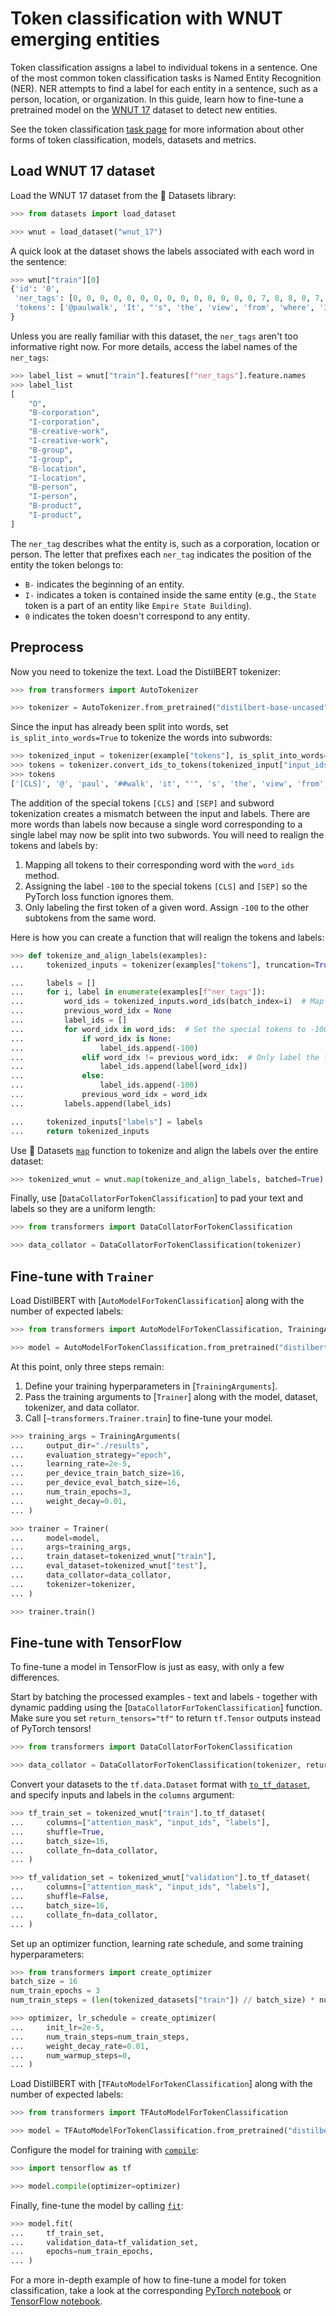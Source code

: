 <!--Copyright 2022 The HuggingFace Team. All rights reserved.

Licensed under the Apache License, Version 2.0 (the "License"); you may not use this file except in compliance with
the License. You may obtain a copy of the License at

http://www.apache.org/licenses/LICENSE-2.0

Unless required by applicable law or agreed to in writing, software distributed under the License is distributed on
an "AS IS" BASIS, WITHOUT WARRANTIES OR CONDITIONS OF ANY KIND, either express or implied. See the License for the
specific language governing permissions and limitations under the License.
-->

# Token classification with WNUT emerging entities

Token classification assigns a label to individual tokens in a sentence. One of the most common token classification tasks is Named Entity Recognition (NER). NER attempts to find a label for each entity in a sentence, such as a person, location, or organization. In this guide, learn how to fine-tune a pretrained model on the [WNUT 17](https://huggingface.co/datasets/wnut_17) dataset to detect new entities.

<Tip>

See the token classification [task page](https://huggingface.co/tasks/token-classification) for more information about other forms of token classification, models, datasets and metrics.

</Tip>

## Load WNUT 17 dataset

Load the WNUT 17 dataset from the 🤗 Datasets library:

```py
>>> from datasets import load_dataset

>>> wnut = load_dataset("wnut_17")
```

A quick look at the dataset shows the labels associated with each word in the sentence:

```py
>>> wnut["train"][0]
{'id': '0',
 'ner_tags': [0, 0, 0, 0, 0, 0, 0, 0, 0, 0, 0, 0, 0, 0, 7, 8, 8, 0, 7, 0, 0, 0, 0, 0, 0, 0, 0],
 'tokens': ['@paulwalk', 'It', "'s", 'the', 'view', 'from', 'where', 'I', "'m", 'living', 'for', 'two', 'weeks', '.', 'Empire', 'State', 'Building', '=', 'ESB', '.', 'Pretty', 'bad', 'storm', 'here', 'last', 'evening', '.']
}
```

Unless you are really familiar with this dataset, the `ner_tags` aren't too informative right now. For more details, access the label names of the `ner_tags`:

```py
>>> label_list = wnut["train"].features[f"ner_tags"].feature.names
>>> label_list
[
    "O",
    "B-corporation",
    "I-corporation",
    "B-creative-work",
    "I-creative-work",
    "B-group",
    "I-group",
    "B-location",
    "I-location",
    "B-person",
    "I-person",
    "B-product",
    "I-product",
]
```

The `ner_tag` describes what the entity is, such as a corporation, location or person. The letter that prefixes each `ner_tag` indicates the position of the entity the token belongs to:

- `B-` indicates the beginning of an entity.
- `I-` indicates a token is contained inside the same entity (e.g., the `State` token is a part of an entity like
  `Empire State Building`).
- `0` indicates the token doesn't correspond to any entity.

## Preprocess

Now you need to tokenize the text. Load the DistilBERT tokenizer:

```py
>>> from transformers import AutoTokenizer

>>> tokenizer = AutoTokenizer.from_pretrained("distilbert-base-uncased")
```

Since the input has already been split into words, set `is_split_into_words=True` to tokenize the words into subwords:

```py
>>> tokenized_input = tokenizer(example["tokens"], is_split_into_words=True)
>>> tokens = tokenizer.convert_ids_to_tokens(tokenized_input["input_ids"])
>>> tokens
['[CLS]', '@', 'paul', '##walk', 'it', "'", 's', 'the', 'view', 'from', 'where', 'i', "'", 'm', 'living', 'for', 'two', 'weeks', '.', 'empire', 'state', 'building', '=', 'es', '##b', '.', 'pretty', 'bad', 'storm', 'here', 'last', 'evening', '.', '[SEP]']
```

The addition of the special tokens `[CLS]` and `[SEP]` and subword tokenization creates a mismatch between the input and labels. There are more words than labels now because a single word corresponding to a single label may now be split into two subwords. You will need to realign the tokens and labels by:

1. Mapping all tokens to their corresponding word with the `word_ids` method.
2. Assigning the label `-100` to the special tokens `[CLS]` and `[SEP]` so the PyTorch loss function ignores
   them.
3. Only labeling the first token of a given word. Assign `-100` to the other subtokens from the same word.

Here is how you can create a function that will realign the tokens and labels:

```py
>>> def tokenize_and_align_labels(examples):
...     tokenized_inputs = tokenizer(examples["tokens"], truncation=True, is_split_into_words=True)

...     labels = []
...     for i, label in enumerate(examples[f"ner_tags"]):
...         word_ids = tokenized_inputs.word_ids(batch_index=i)  # Map tokens to their respective word.
...         previous_word_idx = None
...         label_ids = []
...         for word_idx in word_ids:  # Set the special tokens to -100.
...             if word_idx is None:
...                 label_ids.append(-100)
...             elif word_idx != previous_word_idx:  # Only label the first token of a given word.
...                 label_ids.append(label[word_idx])
...             else:
...                 label_ids.append(-100)
...             previous_word_idx = word_idx
...         labels.append(label_ids)

...     tokenized_inputs["labels"] = labels
...     return tokenized_inputs
```

Use 🤗 Datasets [`map`](https://huggingface.co/docs/datasets/package_reference/main_classes.html#datasets.Dataset.map) function to tokenize and align the labels over the entire dataset:

```py
>>> tokenized_wnut = wnut.map(tokenize_and_align_labels, batched=True)
```

Finally, use [`DataCollatorForTokenClassification`] to pad your text and labels so they are a uniform length:

```py
>>> from transformers import DataCollatorForTokenClassification

>>> data_collator = DataCollatorForTokenClassification(tokenizer)
```

## Fine-tune with `Trainer`

Load DistilBERT with [`AutoModelForTokenClassification`] along with the number of expected labels:

```py
>>> from transformers import AutoModelForTokenClassification, TrainingArguments, Trainer

>>> model = AutoModelForTokenClassification.from_pretrained("distilbert-base-uncased", num_labels=2)
```

At this point, only three steps remain:

1. Define your training hyperparameters in [`TrainingArguments`].
2. Pass the training arguments to [`Trainer`] along with the model, dataset, tokenizer, and data collator.
3. Call [`~transformers.Trainer.train`] to fine-tune your model.

```py
>>> training_args = TrainingArguments(
...     output_dir="./results",
...     evaluation_strategy="epoch",
...     learning_rate=2e-5,
...     per_device_train_batch_size=16,
...     per_device_eval_batch_size=16,
...     num_train_epochs=3,
...     weight_decay=0.01,
... )

>>> trainer = Trainer(
...     model=model,
...     args=training_args,
...     train_dataset=tokenized_wnut["train"],
...     eval_dataset=tokenized_wnut["test"],
...     data_collator=data_collator,
...     tokenizer=tokenizer,
... )

>>> trainer.train()
```

## Fine-tune with TensorFlow

To fine-tune a model in TensorFlow is just as easy, with only a few differences.

Start by batching the processed examples - text and labels - together with dynamic padding using the [`DataCollatorForTokenClassification`] function. Make sure you set `return_tensors="tf"` to return `tf.Tensor` outputs instead of PyTorch tensors!

```py
>>> from transformers import DataCollatorForTokenClassification

>>> data_collator = DataCollatorForTokenClassification(tokenizer, return_tensors="tf")
```

Convert your datasets to the `tf.data.Dataset` format with [`to_tf_dataset`](https://huggingface.co/docs/datasets/package_reference/main_classes.html#datasets.Dataset.to_tf_dataset), and specify inputs and labels in the `columns` argument:

```py
>>> tf_train_set = tokenized_wnut["train"].to_tf_dataset(
...     columns=["attention_mask", "input_ids", "labels"],
...     shuffle=True,
...     batch_size=16,
...     collate_fn=data_collator,
... )

>>> tf_validation_set = tokenized_wnut["validation"].to_tf_dataset(
...     columns=["attention_mask", "input_ids", "labels"],
...     shuffle=False,
...     batch_size=16,
...     collate_fn=data_collator,
... )
```

Set up an optimizer function, learning rate schedule, and some training hyperparameters:

```py
>>> from transformers import create_optimizer
batch_size = 16
num_train_epochs = 3
num_train_steps = (len(tokenized_datasets["train"]) // batch_size) * num_train_epochs

>>> optimizer, lr_schedule = create_optimizer(
...     init_lr=2e-5,
...     num_train_steps=num_train_steps,
...     weight_decay_rate=0.01,
...     num_warmup_steps=0,
... )
```

Load DistilBERT with [`TFAutoModelForTokenClassification`] along with the number of expected labels:

```py
>>> from transformers import TFAutoModelForTokenClassification

>>> model = TFAutoModelForTokenClassification.from_pretrained("distilbert-base-uncased", num_labels=2)
```

Configure the model for training with [`compile`](https://keras.io/api/models/model_training_apis/#compile-method):

```py
>>> import tensorflow as tf

>>> model.compile(optimizer=optimizer)
```

Finally, fine-tune the model by calling [`fit`](https://keras.io/api/models/model_training_apis/#fit-method):

```py
>>> model.fit(
...     tf_train_set,
...     validation_data=tf_validation_set,
...     epochs=num_train_epochs,
... )
```

<Tip>

For a more in-depth example of how to fine-tune a model for token classification, take a look at the corresponding
[PyTorch notebook](https://colab.research.google.com/github/huggingface/notebooks/blob/master/examples/token_classification.ipynb)
or [TensorFlow notebook](https://colab.research.google.com/github/huggingface/notebooks/blob/master/examples/token_classification-tf.ipynb).

</Tip>